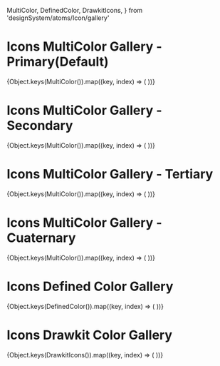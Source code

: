 
  MultiColor,
  DefinedColor,
  DrawkitIcons,
} from 'designSystem/atoms/Icon/gallery'



<Meta title="Docs/Icons" />

# Icons MultiColor Gallery - Primary(Default)

<ThemeProvider theme={DEFAULT_THEME_MODES[useStorybookTheme()]}>
  <ThemeGamification>
    <IconGallery>
      {Object.keys(MultiColor()).map((key, index) => (
        <IconItem name={key} key={index}>
          <Icon name={key} size="20px" />
        </IconItem>
      ))}
    </IconGallery>
  </ThemeGamification>
</ThemeProvider>

# Icons MultiColor Gallery - Secondary

<ThemeProvider theme={DEFAULT_THEME_MODES[useStorybookTheme()]}>
  <ThemeGamification>
    <IconGallery>
      {Object.keys(MultiColor()).map((key, index) => (
        <IconItem name={key} key={index}>
          <Icon name={key} color="#9879e9" size="20px" />
        </IconItem>
      ))}
    </IconGallery>
  </ThemeGamification>
</ThemeProvider>

# Icons MultiColor Gallery - Tertiary

<ThemeProvider theme={DEFAULT_THEME_MODES[useStorybookTheme()]}>
  <ThemeGamification>
    <IconGallery>
      {Object.keys(MultiColor()).map((key, index) => (
        <IconItem name={key} key={index}>
          <Icon name={key} color="#54BAB9" size="20px" />
        </IconItem>
      ))}
    </IconGallery>
  </ThemeGamification>
</ThemeProvider>

# Icons MultiColor Gallery - Cuaternary

<ThemeProvider theme={DEFAULT_THEME_MODES[useStorybookTheme()]}>
  <ThemeGamification>
    <IconGallery>
      {Object.keys(MultiColor()).map((key, index) => (
        <IconItem name={key} key={index}>
          <Icon name={key} color="#FF8882" size="20px" />
        </IconItem>
      ))}
    </IconGallery>
  </ThemeGamification>
</ThemeProvider>

# Icons Defined Color Gallery

<ThemeProvider theme={DEFAULT_THEME_MODES[useStorybookTheme()]}>
  <ThemeGamification>
    <IconGallery>
      {Object.keys(DefinedColor()).map((key, index) => (
        <IconItem name={key} key={index}>
          <Icon name={key} fill="none" size="20px" />
        </IconItem>
      ))}
    </IconGallery>
  </ThemeGamification>
</ThemeProvider>

# Icons Drawkit Color Gallery

<ThemeProvider theme={DEFAULT_THEME_MODES[useStorybookTheme()]}>
  <ThemeGamification>
    <IconGallery>
      {Object.keys(DrawkitIcons()).map((key, index) => (
        <IconItem name={key} key={index}>
          <Icon name={key} fill="none" size="20px" />
        </IconItem>
      ))}
    </IconGallery>
  </ThemeGamification>
</ThemeProvider>
